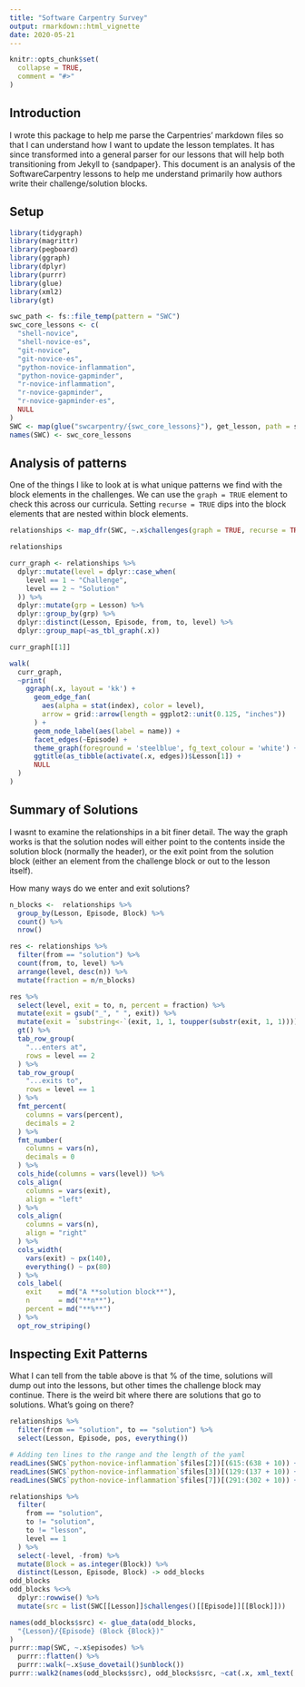 ```yaml
---
title: "Software Carpentry Survey"
output: rmarkdown::html_vignette
date: 2020-05-21
---
```


```r
knitr::opts_chunk$set(
  collapse = TRUE,
  comment = "#>"
)
```

## Introduction

I wrote this package to help me parse the Carpentries' markdown files so that
I can understand how I want to update the lesson templates. It has since
transformed into a general parser for our lessons that will help both 
transitioning from Jekyll to {sandpaper}. This document is an analysis of the
SoftwareCarpentry lessons to help me understand primarily how authors write
their challenge/solution blocks.

## Setup

```r
library(tidygraph)
library(magrittr)
library(pegboard)
library(ggraph)
library(dplyr)
library(purrr)
library(glue)
library(xml2)
library(gt)
```


```r
swc_path <- fs::file_temp(pattern = "SWC")
swc_core_lessons <- c(
  "shell-novice",
  "shell-novice-es",
  "git-novice",
  "git-novice-es",
  "python-novice-inflammation",
  "python-novice-gapminder",
  "r-novice-inflammation",
  "r-novice-gapminder",
  "r-novice-gapminder-es",
  NULL
)
SWC <- map(glue("swcarpentry/{swc_core_lessons}"), get_lesson, path = swc_path)
names(SWC) <- swc_core_lessons
```

## Analysis of patterns

One of the things I like to look at is what unique patterns we find with the
block elements in the challenges. We can use the `graph = TRUE` element to check
this across our curricula. Setting `recurse = TRUE` dips into the block elements
that are nested within block elements.

```r
relationships <- map_dfr(SWC, ~.x$challenges(graph = TRUE, recurse = TRUE), .id = "Lesson") %>% as_tibble()

relationships

curr_graph <- relationships %>%
  dplyr::mutate(level = dplyr::case_when(
    level == 1 ~ "Challenge", 
    level == 2 ~ "Solution"
  )) %>%
  dplyr::mutate(grp = Lesson) %>%
  dplyr::group_by(grp) %>% 
  dplyr::distinct(Lesson, Episode, from, to, level) %>%
  dplyr::group_map(~as_tbl_graph(.x))

curr_graph[[1]]
```

```r
walk(
  curr_graph, 
  ~print(
    ggraph(.x, layout = 'kk') + 
      geom_edge_fan(
        aes(alpha = stat(index), color = level), 
        arrow = grid::arrow(length = ggplot2::unit(0.125, "inches"))
      ) + 
      geom_node_label(aes(label = name)) +
      facet_edges(~Episode) + 
      theme_graph(foreground = 'steelblue', fg_text_colour = 'white') +
      ggtitle(as_tibble(activate(.x, edges))$Lesson[1]) +
      NULL
  )
)
```

## Summary of Solutions

I wasnt to examine the relationships in a bit finer detail. The way the graph
works is that the solution nodes will either point to the contents inside the
solution block (normally the header), or the exit point from the solution block
(either an element from the challenge block or out to the lesson itself).

How many ways do we enter and exit solutions?

```r
n_blocks <-  relationships %>%
  group_by(Lesson, Episode, Block) %>%
  count() %>%
  nrow()

res <- relationships %>%
  filter(from == "solution") %>%
  count(from, to, level) %>%
  arrange(level, desc(n)) %>%
  mutate(fraction = n/n_blocks)

res %>%
  select(level, exit = to, n, percent = fraction) %>%
  mutate(exit = gsub("_", " ", exit)) %>%
  mutate(exit = `substring<-`(exit, 1, 1, toupper(substr(exit, 1, 1)))) %>%
  gt() %>%
  tab_row_group(
    "...enters at",
    rows = level == 2
  ) %>%
  tab_row_group(
    "...exits to",
    rows = level == 1
  ) %>%
  fmt_percent(
    columns = vars(percent),
    decimals = 2
  ) %>%
  fmt_number(
    columns = vars(n),
    decimals = 0
  ) %>%
  cols_hide(columns = vars(level)) %>%
  cols_align(
    columns = vars(exit),
    align = "left"
  ) %>%
  cols_align(
    columns = vars(n),
    align = "right"
  ) %>%
  cols_width(
    vars(exit) ~ px(140),
    everything() ~ px(80)
  ) %>%
  cols_label(
    exit    = md("A **solution block**"),
    n       = md("**n**"),
    percent = md("**%**")
  ) %>% 
  opt_row_striping() 
```

## Inspecting Exit Patterns

What I can tell from the table above is that % of the time, solutions will dump
out into the lessons, but other times the challenge block may continue. There
is the weird bit where there are solutions that go to solutions. What's going
on there?

```r
relationships %>%
  filter(from == "solution", to == "solution") %>%
  select(Lesson, Episode, pos, everything())

# Adding ten lines to the range and the length of the yaml
readLines(SWC$`python-novice-inflammation`$files[2])[(615:(638 + 10)) + 23]
readLines(SWC$`python-novice-inflammation`$files[3])[(129:(137 + 10)) + 13]
readLines(SWC$`python-novice-inflammation`$files[7])[(291:(302 + 10)) + 20]
```

```r
relationships %>%
  filter(
    from == "solution",
    to != "solution",
    to != "lesson",
    level == 1
  ) %>% 
  select(-level, -from) %>%
  mutate(Block = as.integer(Block)) %>% 
  distinct(Lesson, Episode, Block) -> odd_blocks
odd_blocks 
odd_blocks %<>%
  dplyr::rowwise() %>%
  mutate(src = list(SWC[[Lesson]]$challenges()[[Episode]][[Block]]))

names(odd_blocks$src) <- glue_data(odd_blocks, 
  "{Lesson}/{Episode} (Block {Block})"
)
purrr::map(SWC, ~.x$episodes) %>% 
  purrr::flatten() %>%
  purrr::walk(~.x$use_dovetail()$unblock())
purrr::walk2(names(odd_blocks$src), odd_blocks$src, ~cat(.x, xml_text(.y), sep = "\n---\n"))
```

